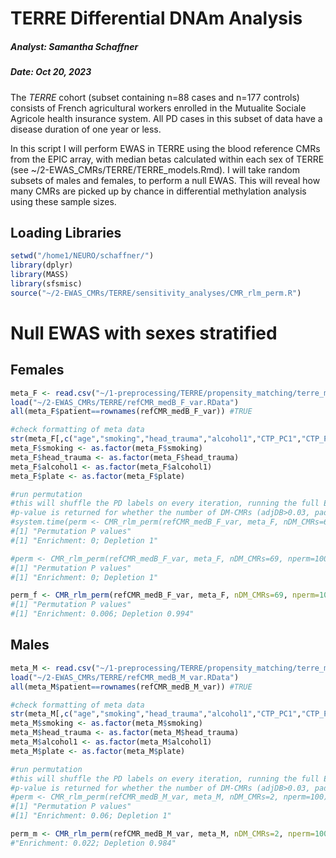 
TERRE Differential DNAm Analysis
===============================================================

##### Analyst: Samantha Schaffner
##### Date: Oct 20, 2023
  
The *TERRE* cohort (subset containing n=88 cases and n=177 controls) consists of French agricultural workers enrolled in the Mutualite Sociale Agricole health insurance system. All PD cases in this subset of data have a disease duration of one year or less. 

In this script I will perform EWAS in TERRE using the blood reference CMRs from the EPIC array, with median betas calculated within each sex of TERRE (see ~/2-EWAS_CMRs/TERRE/TERRE_models.Rmd). I will take random subsets of males and females, to perform a null EWAS. This will reveal how many CMRs are picked up by chance in differential methylation analysis using these sample sizes.

## Loading Libraries
```r
setwd("/home1/NEURO/schaffner/")
library(dplyr)
library(MASS)
library(sfsmisc)
source("~/2-EWAS_CMRs/TERRE/sensitivity_analyses/CMR_rlm_perm.R")
```


# Null EWAS with sexes stratified

## Females

```r
meta_F <- read.csv("~/1-preprocessing/TERRE/propensity_matching/terre_meta_F_probit_matched_4.5.3.csv")
load("~/2-EWAS_CMRs/TERRE/refCMR_medB_F_var.RData")
all(meta_F$patient==rownames(refCMR_medB_F_var)) #TRUE

#check formatting of meta data
str(meta_F[,c("age","smoking","head_trauma","alcohol1","CTP_PC1","CTP_PC2","CTP_PC3","CTP_PC4","CTP_PC5","CTP_PC6","ancestryPC1","ancestryPC2","ancestryPC3","plate","SentrixPosition_A")])
meta_F$smoking <- as.factor(meta_F$smoking)
meta_F$head_trauma <- as.factor(meta_F$head_trauma)
meta_F$alcohol1 <- as.factor(meta_F$alcohol1)
meta_F$plate <- as.factor(meta_F$plate)

#run permutation
#this will shuffle the PD labels on every iteration, running the full EWAS model without weights
#p-value is returned for whether the number of DM-CMRs (adjDB>0.03, padj<0.05) is greater or less than expected by change
#system.time(perm <- CMR_rlm_perm(refCMR_medB_F_var, meta_F, nDM_CMRs=69, nperm=10)) #1 hour per 10 permutations
#[1] "Permutation P values"
#[1] "Enrichment: 0; Depletion 1"

#perm <- CMR_rlm_perm(refCMR_medB_F_var, meta_F, nDM_CMRs=69, nperm=100)
#[1] "Permutation P values"
#[1] "Enrichment: 0; Depletion 1"

perm_f <- CMR_rlm_perm(refCMR_medB_F_var, meta_F, nDM_CMRs=69, nperm=1000)
#[1] "Permutation P values"
#[1] "Enrichment: 0.006; Depletion 0.994"
```

## Males

```r
meta_M <- read.csv("~/1-preprocessing/TERRE/propensity_matching/terre_meta_M_probit_matched_4.5.3.csv")
load("~/2-EWAS_CMRs/TERRE/refCMR_medB_M_var.RData")
all(meta_M$patient==rownames(refCMR_medB_M_var)) #TRUE

#check formatting of meta data
str(meta_M[,c("age","smoking","head_trauma","alcohol1","CTP_PC1","CTP_PC2","CTP_PC3","CTP_PC4","CTP_PC5","CTP_PC6","ancestryPC1","ancestryPC2","ancestryPC3","plate","SentrixPosition_A")])
meta_M$smoking <- as.factor(meta_M$smoking)
meta_M$head_trauma <- as.factor(meta_M$head_trauma)
meta_M$alcohol1 <- as.factor(meta_M$alcohol1)
meta_M$plate <- as.factor(meta_M$plate)

#run permutation
#this will shuffle the PD labels on every iteration, running the full EWAS model without weights
#p-value is returned for whether the number of DM-CMRs (adjDB>0.03, padj<0.05) is greater or less than expected by change
#perm <- CMR_rlm_perm(refCMR_medB_M_var, meta_M, nDM_CMRs=2, nperm=100)
#[1] "Permutation P values"
#[1] "Enrichment: 0.06; Depletion 1"

perm_m <- CMR_rlm_perm(refCMR_medB_M_var, meta_M, nDM_CMRs=2, nperm=1000)
#"Enrichment: 0.022; Depletion 0.984"
```